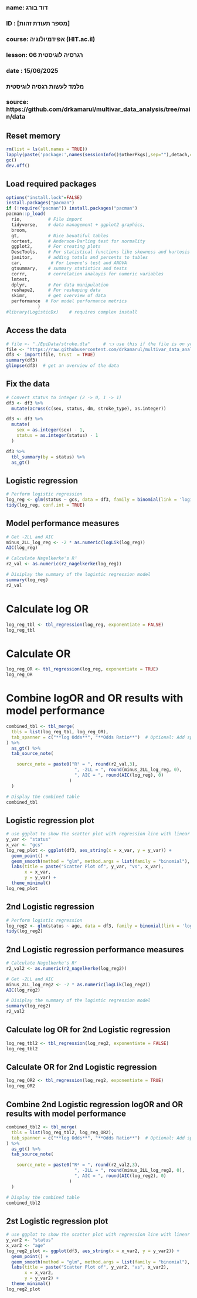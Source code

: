 ###
### name: דוד בורג
### ID  : [מספר תעודת זהות]
### course: אפידמיולוגיה (HIT.ac.il)
### lesson: רגרסיה לוגיסטית 06   
### date  : 15/06/2025
###  
###  מלמד לעשות רגסיה לוגיסטית
###
### source: https://github.com/drkamarul/multivar_data_analysis/tree/main/data


## Reset memory
```{r setup-packages, include = FALSE}
rm(list = ls(all.names = TRUE))
lapply(paste('package:',names(sessionInfo()$otherPkgs),sep=""),detach,character.only=TRUE,unload=TRUE,force=TRUE)
gc()
dev.off()
```

## Load required packages
```{r load-packages, include = FALSE}
options("install.lock"=FALSE)
install.packages("pacman")
if (!require("pacman")) install.packages("pacman")
pacman::p_load(
  rio,          # File import
  tidyverse,    # data management + ggplot2 graphics, 
  broom,
  gt,           # Nice beuatiful tables
  nortest,      # Anderson-Darling test for normality
  ggplot2,      # For creating plots
  DescTools,    # For statistical functions like skewness and kurtosis
  janitor,      # adding totals and percents to tables
  car,           # For Levene's test and ANOVA
  gtsummary,    # summary statistics and tests
  corrr,        # correlation analayis for numeric variables
  lmtest,
  dplyr,        # For data manipulation
  reshape2,     # For reshaping data
  skimr,        # get overview of data
  performance  # For model performance metrics
            )
#library(LogisticDx)    # requires complex install             
```

## Access the data
```{r read-data, echo = TRUE}
# file <- "./EpiData/stroke.dta"     # 👈 use this if the file is on your computer
file <- "https://raw.githubusercontent.com/drkamarul/multivar_data_analysis/refs/heads/main/data/stroke.dta"
df3 <- import(file, trust  = TRUE)
summary(df3)
glimpse(df3)  # get an overview of the data
```

## Fix the data
```{r fix-data, echo = TRUE}
# Convert status to integer (2 -> 0, 1 -> 1)
df3 <- df3 %>%
  mutate(across(c(sex, status, dm, stroke_type), as.integer))

df3 <- df3 %>%
  mutate(
    sex = as.integer(sex) - 1,
    status = as.integer(status) - 1
  )

df3 %>%
  tbl_summary(by = status) %>%
  as_gt()
```

## Logistic regression
```{r logistic-reg, echo = TRUE}
# Perform logistic regression
log_reg <- glm(status ~ gcs, data = df3, family = binomial(link = 'logit'))
tidy(log_reg, conf.int = TRUE)
```

## Model performance measures
```{r model-performance, echo = TRUE}
# Get -2LL and AIC
minus_2LL_log_reg <- -2 * as.numeric(logLik(log_reg))
AIC(log_reg)

# Calculate Nagelkerke's R²
r2_val <- as.numeric(r2_nagelkerke(log_reg))

# Disiplay the summary of the logistic regression model
summary(log_reg)
r2_val
```

# Calculate log OR
```{r calc-log_OR, echo = TRUE}
log_reg_tbl <- tbl_regression(log_reg, exponentiate = FALSE)
log_reg_tbl
```

# Calculate OR
```{r calc-OR, include=FALSE}
log_reg_OR <- tbl_regression(log_reg, exponentiate = TRUE)
log_reg_OR
```

# Combine logOR and OR results with model performance 
```{r log_reg_tbl, echo = TRUE}
combined_tbl <- tbl_merge(
  tbls = list(log_reg_tbl, log_reg_OR),
  tab_spanner = c("**log Odds**", "**Odds Ratio**")  # Optional: Add spanning headers
) %>%
  as_gt() %>%
  tab_source_note(

    source_note = paste0("R² = ", round(r2_val,3),
                          ", -2LL = ", round(minus_2LL_log_reg, 0), 
                          ", AIC = ", round(AIC(log_reg), 0)
                        )
  )

# Display the combined table
combined_tbl
```

## Logistic regression plot
```{r log_reg-plt, echo = TRUE}
# use ggplot to show the scatter plot with regression line with linear model and confidence interval
y_var <- "status"
x_var <- "gcs"
log_reg_plot <- ggplot(df3, aes_string(x = x_var, y = y_var)) +
  geom_point() +
  geom_smooth(method = "glm", method.args = list(family = "binomial"), se = TRUE, color = "blue") +  # Adding the trend line with linear model
  labs(title = paste("Scatter Plot of", y_var, "vs", x_var),
       x = x_var,
       y = y_var) +
  theme_minimal()
log_reg_plot
```





## 2nd Logistic regression
```{r logistic_regression,2 echo = TRUE}
# Perform logistic regression
log_reg2 <- glm(status ~ age, data = df3, family = binomial(link = 'logit'))
tidy(log_reg2)
```

## 2nd Logistic regression performance measures
```{r model-performance2, echo = TRUE}
# Calculate Nagelkerke's R²
r2_val2 <- as.numeric(r2_nagelkerke(log_reg2))

# Get -2LL and AIC
minus_2LL_log_reg2 <- -2 * as.numeric(logLik(log_reg2))
AIC(log_reg2)

# Disiplay the summary of the logistic regression model
summary(log_reg2)
r2_val2
```

## Calculate log OR for 2nd Logistic regression
```{r calc-log_OR2, echo = TRUE}
log_reg_tbl2 <- tbl_regression(log_reg2, exponentiate = FALSE)
log_reg_tbl2
```

## Calculate OR for 2nd Logistic regression
```{r calc-OR2, echo = TRUE}
log_reg_OR2 <- tbl_regression(log_reg2, exponentiate = TRUE)
log_reg_OR2
```

## Combine 2nd Logistic regression logOR and OR results with model performance 
```{r log_reg_tbl2, echo = TRUE}
combined_tbl2 <- tbl_merge(
  tbls = list(log_reg_tbl2, log_reg_OR2),
  tab_spanner = c("**log Odds**", "**Odds Ratio**")  # Optional: Add spanning headers
) %>%
  as_gt() %>%
  tab_source_note(

    source_note = paste0("R² = ", round(r2_val2,3),
                          ", -2LL = ", round(minus_2LL_log_reg2, 0), 
                          ", AIC = ", round(AIC(log_reg2), 0)
                        )
  )

# Display the combined table
combined_tbl2
```

## 2st Logistic regression plot
```{r log_reg-plot2, echo = TRUE}
# use ggplot to show the scatter plot with regression line with linear model and confidence interval
y_var2 <- "status"
x_var2 <- "age"
log_reg2_plot <- ggplot(df3, aes_string(x = x_var2, y = y_var2)) +
  geom_point() +
  geom_smooth(method = "glm", method.args = list(family = "binomial"), se = TRUE, color = "blue") +  # Adding the moddel line
  labs(title = paste("Scatter Plot of", y_var2, "vs", x_var2),
       x = x_var2,
       y = y_var2) +
  theme_minimal()
log_reg2_plot
```

